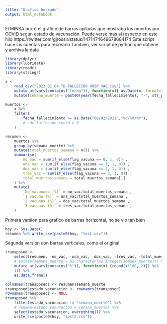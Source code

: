 ```yaml
---
title: "Grafico borrado"
output: html_notebook
---
```


El MINSA borró el gráfico de barras apiladas que mostraba los muertos por COVID según estado de vacunación.
Puede verse mas al respecto en este hilo https://twitter.com/gjrossir/status/1471474649678684174
Este script hace las cuentas para recrearlo
Tambien, ver script de python que obtiene y archiva la data

```r
library(dplyr)
library(lubridate)
library(readr)
library(stringr)
```

```r
x <- 
    read_csv("2022_01_04_TB_FALLECIDO_HOSP_VAC.csv") %>% 
    mutate_at(vars(contains("fecha")), function(x){ as.Date(x, format="%d/%m/%Y") }) %>% 
    mutate(semana_muerte = paste0(year(fecha_fallecimiento), "-", str_pad(week(fecha_fallecimiento), 2, pad="0")))
```

```r
muertos <- 
    x %>% 
    filter( 
        fecha_fallecimiento >= as.Date("09/02/2021","%d/%m/%Y"),
        # cdc_fallecido_covid > 0
    )
```


```r
resumen <- 
    muertos %>% 
    group_by(semana_muerte) %>% 
    mutate(total_muertos_semana = n()) %>% 
    summarise(
        no_vac = sum(if_else(flag_vacuna == 0, 1, 0)) ,
        una_vac = sum(if_else(flag_vacuna == 1, 1, 0)) ,
        dos_vac = sum(if_else(flag_vacuna == 2, 1, 0)) ,
        tres_vac = sum(if_else(flag_vacuna == 3, 1, 0)) ,
        total_muertos_semana = total_muertos_semana[1]
    ) %>% 
    mutate(
        `No vacunado (%)` = no_vac/total_muertos_semana ,
        `1 vacuna (%)` = una_vac/total_muertos_semana ,
        `2 vacunas (%)` = dos_vac/total_muertos_semana ,
        `3 vacunas (%)` = tres_vac/total_muertos_semana ,
    )
```


Primera version para grafico de barras horizontal, no se vio tan bien
```r
hoy <- Sys.Date()
resumen %>% write_csv(paste0(hoy, "test.csv"))
```


Segunda version con barras verticales, como el original
```r
transposed <- 
    select(resumen, -no_vac, -una_vac, -dos_vac, -tres_vac, -total_muertos_semana) %>% 
    # mutate(semana_muerte = as.character(as.integer(semana_muerte))) %>% 
    mutate_at(vars(contains("%")), function(x) {round(x*100, 2)}) %>% 
    t() %>%
    as.data.frame()

colnames(transposed) <- resumen$semana_muerte
transposed$estado_vacunacion <- rownames(transposed)
rownames(transposed) <- NULL
transposed %>%
    filter(estado_vacunacion != "semana_muerte") %>%
    # rename(estado_vacunacion = semana_muerte) %>% 
    select(estado_vacunacion, everything()) %>%
    write_csv(paste0(hoy, "test2.csv"))
```
    